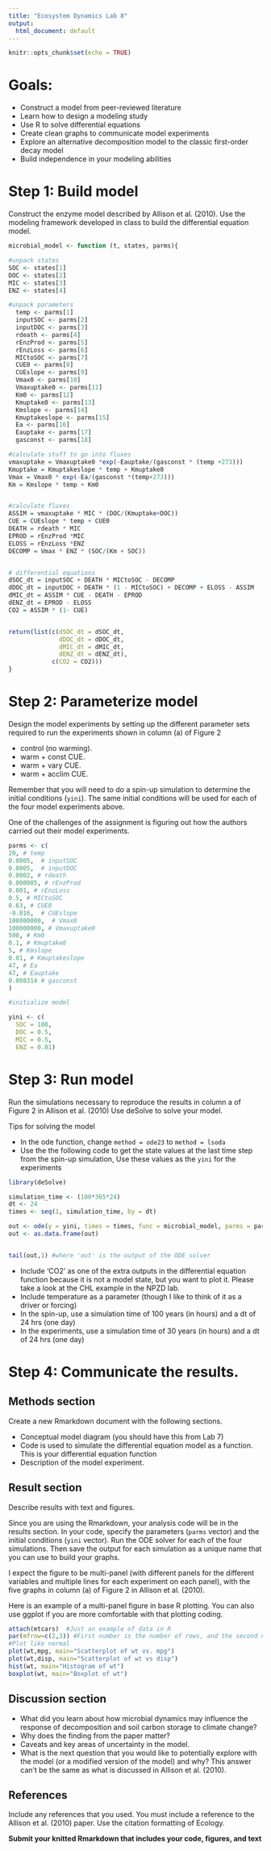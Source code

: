 ```yaml
---
title: "Ecosystem Dynamics Lab 8"
output:
  html_document: default
---
```


```r
knitr::opts_chunk$set(echo = TRUE)
```

# Goals: 

-	Construct a model from peer-reviewed literature
-	Learn how to design a modeling study
-	Use R to solve differential equations
-	Create clean graphs to communicate model experiments
-	Explore an alternative decomposition model to the classic first-order decay model
- Build independence in your modeling abilities

# Step 1: Build model

Construct the enzyme model described by Allison et al. (2010).  Use the modeling framework developed in class to build the differential equation model. 


```r
microbial_model <- function (t, states, parms){

#unpack states
SOC <- states[1]
DOC <- states[2]
MIC <- states[3]
ENZ <- states[4]

#unpack parameters
  temp <- parms[1] 
  inputSOC <- parms[2]
  inputDOC <- parms[3]
  rdeath <- parms[4]
  rEnzProd <- parms[5]
  rEnzLoss <- parms[6]
  MICtoSOC <- parms[7]
  CUE0 <- parms[8]
  CUEslope <- parms[9]
  Vmax0 <- parms[10]
  Vmaxuptake0 <- parms[11]
  Km0 <- parms[12]
  Kmuptake0 <- parms[13]
  Kmslope <- parms[14]
  Kmuptakeslope <- parms[15]
  Ea <- parms[16]
  Eauptake <- parms[17]
  gasconst <- parms[18]

#calculate stuff to go into fluxes
vmaxuptake = Vmaxuptake0 *exp(-Eauptake/(gasconst * (temp +273)))
Kmuptake = Kmuptakeslope * temp + Kmuptake0
Vmax = Vmax0 * exp(-Ea/(gasconst *(temp+273)))
Km = Kmslope * temp + Km0


#calculate fluxes 
ASSIM = vmaxuptake * MIC * (DOC/(Kmuptake+DOC))
CUE = CUEslope * temp + CUE0
DEATH = rdeath * MIC
EPROD = rEnzProd *MIC
ELOSS = rEnzLoss *ENZ
DECOMP = Vmax * ENZ * (SOC/(Km + SOC))


# differential equations
dSOC_dt = inputSOC + DEATH * MICtoSOC - DECOMP
dDOC_dt = inputDOC + DEATH * (1 - MICtoSOC) + DECOMP + ELOSS - ASSIM
dMIC_dt = ASSIM * CUE - DEATH - EPROD
dENZ_dt = EPROD - ELOSS
CO2 = ASSIM * (1- CUE) 


return(list(c(dSOC_dt = dSOC_dt,
              dDOC_dt = dDOC_dt,
              dMIC_dt = dMIC_dt,
              dENZ_dt = dENZ_dt), 
            c(CO2 = CO2)))   
}
```

# Step 2: Parameterize model

Design the model experiments by setting up the different parameter sets required to run the experiments shown in column (a) of Figure 2

- control (no warming).  
- warm + const CUE. 
- warm + vary CUE. 
- warm + acclim CUE. 

Remember that you will need to do a spin-up simulation to determine the initial conditions (`yini`).  The same initial conditions will be used for each of the four model experiments above.  

One of the challenges of the assignment is figuring out how the authors carried out their model experiments.
```r
parms <- c(
20, # temp
0.0005,  # inputSOC
0.0005,  # inputDOC
0.0002, # rdeath
0.000005, # rEnzProd
0.001, # rEnzLoss
0.5, # MICtoSOC
0.63, # CUE0
-0.016,  # CUEslope
100000000,  # Vmax0
100000000, # Vmaxuptake0
500, # Km0
0.1, # Kmuptake0
5, # Kmslope
0.01, # Kmuptakeslope
47, # Ea
47, # Eauptake
0.008314 # gasconst
)

#initialize model

yini <- c(
  SOC = 100,
  DOC = 0.5,
  MIC = 0.5, 
  ENZ = 0.01)

```



# Step 3: Run model

Run the simulations necessary to reproduce the results in column a of Figure 2 in Allison et al. (2010)  Use deSolve to solve your model.

Tips for solving the model

- In the ode function, change `method = ode23` to `method = lsoda`
- Use the the following code to get the state values at the last time step from the spin-up simulation,  Use these values as the `yini` for the experiments

```r
library(deSolve)

simulation_time <- (100*365*24)
dt <- 24
times <- seq(1, simulation_time, by = dt)

out <- ode(y = yini, times = times, func = microbial_model, parms = parms, method = "lsoda")
out <- as.data.frame(out)


tail(out,1) #where 'out' is the output of the ODE solver
```

- Include 'CO2' as one of the extra outputs in the differential equation function because it is not a model state, but you want to plot it.  Please take a look at the CHL example in the NPZD lab.
- Include temperature as a parameter (though I like to think of it as a driver or forcing)
- In the spin-up, use a simulation time of 100 years (in hours) and a dt of 24 hrs (one day)
- In the experiments, use a simulation time of 30 years (in hours) and a dt of 24 hrs (one day)

# Step 4: Communicate the results.  

## Methods section

Create a new Rmarkdown document with the following sections.
 
- Conceptual model diagram (you should have this from Lab 7)
- Code is used to simulate the differential equation model as a function.  This is your differential equation function
- Description of the model experiment.

## Result section

Describe results with text and figures.

Since you are using the Rmarkdown, your analysis code will be in the results section.  In your code, specify the parameters (`parms` vector) and the initial conditions (`yini` vector). Run the ODE solver for each of the four simulations.  Then save the output for each simulation as a unique name that you can use to build your graphs. 

I expect the figure to be multi-panel (with different panels for the different variables and multiple lines for each experiment on each panel), with the five graphs in column (a) of Figure 2 in Allison et al. (2010).  

Here is an example of a multi-panel figure in base R plotting.  You can also use ggplot if you are more comfortable with that plotting coding.

```r
attach(mtcars)  #Just an example of data in R
par(mfrow=c(2,3)) #First number is the number of rows, and the second number is the number of columns in the plot
#Plot like normal
plot(wt,mpg, main="Scatterplot of wt vs. mpg")
plot(wt,disp, main="Scatterplot of wt vs disp")
hist(wt, main="Histogram of wt")
boxplot(wt, main="Boxplot of wt")
```

## Discussion section

- What did you learn about how microbial dynamics may influence the response of decomposition and soil carbon storage to climate change?  
- Why does the finding from the paper matter?  
- Caveats and key areas of uncertainty in the model. 
- What is the next question that you would like to potentially explore with the model  (or a modified version of the model) and why?   This answer can’t be the same as what is discussed in Allison et al. (2010).

## References

Include any references that you used.  You must include a reference to the Allison et al. (2010) paper.  Use the citation formatting of Ecology.  

**Submit your knitted Rmarkdown that includes your code, figures, and text**



